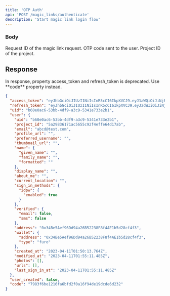```yaml
---
title: 'OTP Auth'
api: 'POST /magic_links/authenticate'
description: 'Start magic link login flow'
---
```


### Body

<ParamField body="requestId" type="string" required>
  Request ID of the magic link request.
</ParamField>

<ParamField body="code" type="string" required>
  OTP code sent to the user.
</ParamField>

<ParamField body="projectId" type="string" required>
  Project ID of the project.
</ParamField>

## Response

<Warning>
  In response, property access_token and refresh_token is deprecated. Use
  **code** property instead.
</Warning>

<ResponseExample>

```json Login Success
{
  "access_token": "eyJhbGciOiJIUzI1NiIsInR5cCI6IkpXVCJ9.eyJ1aWQiOiJiNjBlMGFjNi01M2JiLTRkZjktYTNjOS01MzQxZTczM2UyYjEiLCJ1ZW0iOiJhYmNkQHRlc3QuY29tIiwicGlkIjoiNWEyOTgzNjE3MWFjNTY1NWM5MmY0ZWZmZTY0ZDE3YWIiLCJpYXQiOjE2ODExNzgxMTEsImV4cCI6MTY4MTE4MTcxMX0.JyF7WO1Kna6aBBgCQ8YoJ8SIDloQEu0PnMyAM8cwYmM",
  "refresh_token": "eyJhbGciOiJIUzI1NiIsInR5cCI6IkpXVCJ9.eyJzdWIiOiJiNjBlMGFjNi01M2JiLTRkZjktYTNjOS01MzQxZTczM2UyYjEiLCJpYXQiOjE2ODExNzgxMTEsImV4cCI6MTY4MTc4MjkxMX0.I-zxvlmegw_uGyuBrecyDmpgbikIOa3dD6CPWLWiZz8",
  "uid": "b60e0ac6-53bb-4df9-a3c9-5341e733e2b1",
  "user": {
    "uid": "b60e0ac6-53bb-4df9-a3c9-5341e733e2b1",
    "project_id": "5a29836171ac5655c92f4effe64d17ab",
    "email": "abcd@test.com",
    "profile_url": "",
    "preferred_username": "",
    "thumbnail_url": "",
    "name": {
      "given_name": "",
      "family_name": "",
      "formatted": ""
    },
    "display_name": "",
    "about_me": "",
    "current_location": "",
    "sign_in_methods": {
      "idpw": {
        "enabled": true
      }
    },
    "verified": {
      "email": false,
      "sms": false
    },
    "address": "0x34Be5Aef96Dd94a26B52238F8f4AE1b5d28cf4f3",
    "wallet": {
      "address": "0x34Be5Aef96Dd94a26B52238F8f4AE1b5d28cf4f3",
      "type": "furo"
    },
    "created_at": "2023-04-11T01:50:13.764Z",
    "modified_at": "2023-04-11T01:55:11.485Z",
    "photos": [],
    "urls": [],
    "last_sign_in_at": "2023-04-11T01:55:11.485Z"
  },
  "user_created": false,
  "code": "7983f6be1216fa6bfd2f0a16f94de19dcde6d232"
}
```

</ResponseExample>
